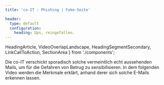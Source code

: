 ```yaml
---
title: 'co-IT - Phishing | Fake-Seite'

header:
  type: default
  configuration:
    heading: Ups, reingefallen.
---
```


  HeadingArticle,
  VideoOverlapLandscape,
  HeadingSegmentSecondary,
  LinkCallToAction,
  SectionArea
} from './components';

<HeadingArticle text='KEINE SORGE: ES IST NICHTS PASSIERT' />

Die co-IT verschickt sporadisch solche vermeintlich echt aussehenden Mails, um für die Gefahren von Betrug zu sensibilisieren.
In dem folgenden Video werden die Merkmale erklärt, anhand derer sich solche E-Mails erkennen lassen.

<SectionArea>
  <VideoOverlapLandscape youTubeVideoId='FjThxiKBApc?si'>
    <section class='flex flex-col space-y-4'>
      <h2 class='text-xl font-bold md:text-4xl'>
        <HeadingSegmentSecondary text='Merkmale von Phishing-Mails erklärt...' />
      </h2>
    </section>
  </VideoOverlapLandscape>
</SectionArea>
